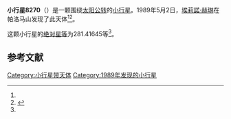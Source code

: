 {{Infobox planet
| bgcolour = #FFFFC0
| name = 8270 Winslow
| symbol = 
| image = 
| caption = 
| discovery = yes
| discovery_ref = 
| discoverer = [[埃莉諾·赫琳|埃莉諾·赫琳]]
| discovery_site = [[帕洛马山|帕洛马山]] 
| discovered = 1989年5月2日
| designations = yes
| mp_name = 
| named_after = 
| alt_names = 1989 JF/ 1992 FM
| mp_category = [[主带小行星|主带小行星]]
| orbit_ref = <ref name="a">[http://ssd.jpl.nasa.gov/sbdb.cgi?sstr=8270 8270 Winslow] {{Wayback|url=http://ssd.jpl.nasa.gov/sbdb.cgi?sstr=8270 |date=20201202011911 }}，小行星數據庫瀏覽器（JPL Small-Body Database Browser）－[[美国国家航空航天局|美国国家航空航天局]]喷气推进实验室</ref>
| epoch = 2456400.5 (2013年4月18日更新)
| aphelion = {{convert|2.5529519|AU|km|3|abbr=on|lk=out}}
| perihelion = {{convert|1.8110129|AU|km|3|abbr=on}}
| semimajor = {{convert|2.1819824|AU|km|3|abbr=on}}
| eccentricity = 0.1700149
| period = 1177.267899 [[日|日]]<br />3.22[[儒略年|儒略年]]
| avg_speed = 
| inclination = 4.43195
| asc_node = 0.52123
| mean_anomaly = 
| arg_peri = 281.41645
| satellites = 
| physical_characteristics = yes
| dimensions = 
| mass = 
| density = 
| surface_grav = 
| escape_velocity = 
| sidereal_day = 
| axial_tilt = 
| pole_ecliptic_lat = 
| pole_ecliptic_lon = 
| albedo = 
| temperatures= 
| temp_name1 = 
| mean_temp_1 = 
| max_temp_1 = 
| temp_name2 = 
| max_temp_2 = 
| spectral_type = 
| abs_magnitude = 281.41645
}}

'''小行星8270'''（{{lang-en|8270 Winslow}}）是一颗围绕[[太阳|太阳]][[公转|公转]]的[[小行星|小行星]]。1989年5月2日，[[埃莉諾·赫琳|埃莉諾·赫琳]]在帕洛马山发现了此天体<ref name="a" /><ref>{{cite news|title=小行星列表|url=http://cfa-www.harvard.edu/iau/lists/NumberedMPs.txt|accessdate=2013-07-08|newspaper=哈佛大学|archive-date=2008-05-17|archive-url=https://web.archive.org/web/20080517010638/http://cfa-www.harvard.edu/iau/lists/NumberedMPs.txt|dead-url=no}}</ref>。

这颗小行星的[[绝对星等|绝对星等]]为281.41645等<ref name="a" />。

==参考文献==
{{reflist}}
{{Minor Planet Number|[[小行星8269|小行星8269]]|[[小行星8271|小行星8271]]}}

{{小天体}}

[[Category:小行星带天体|Category:小行星带天体]]
[[Category:1989年发现的小行星|Category:1989年发现的小行星]]

{{asteroid-stub}}